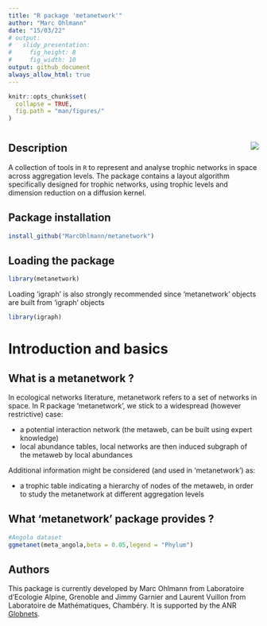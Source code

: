 ```yaml
---
title: "R package 'metanetwork'"
author: "Marc Ohlmann"
date: "15/03/22"
# output: 
#   slidy_presentation: 
#     fig_height: 8
#     fig_width: 10
output: github_document
always_allow_html: true
---
```


```r
knitr::opts_chunk$set(
  collapse = TRUE,
  fig.path = "man/figures/"
)
```

# <img src="man/figures/logo_metanetwork.png" align="right" />

## Description

A collection of tools in `R` to represent and analyse trophic networks in space across aggregation levels. The package contains a layout algorithm specifically designed for trophic networks, using trophic levels and dimension reduction on a diffusion kernel.

## Package installation

```r
install_github("MarcOhlmann/metanetwork")
```


## Loading the package
```r
library(metanetwork)
``` 

Loading 'igraph' is also strongly recommended  since 'metanetwork' objects are built from 'igraph' objects

```r
library(igraph)
```

# Introduction and basics

## What is a metanetwork ?

In ecological networks literature, metanetwork refers to a set of networks in space. In R package 'metanetwork', we stick to a widespread (however restrictive) case: 

* a potential interaction network (the metaweb, can be built using expert knowledge)
* local abundance tables, local networks are then induced subgraph of the metaweb by local abundances 

Additional information might be considered (and used in 'metanetwork') as:

* a trophic table indicating a hierarchy of nodes of the metaweb, in order to study the 
metanetwork at different aggregation levels

## What 'metanetwork' package provides ?

```r
#Angola dataset
ggmetanet(meta_angola,beta = 0.05,legend = "Phylum")
```

## Authors

This package is currently developed by Marc Ohlmann from Laboratoire d'Ecologie Alpine, Grenoble and Jimmy Garnier and Laurent Vuillon from Laboratoire de Mathématiques, Chambéry. It is supported by the ANR [Globnets](https://anr.fr/Projet-ANR-16-CE02-0009).




